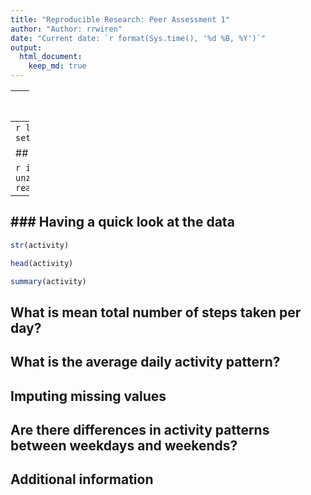```yaml
---
title: "Reproducible Research: Peer Assessment 1"
author: "Author: rrwiren"
date: "Current date: `r format(Sys.time(), '%d %B, %Y')`"
output: 
  html_document:
    keep_md: true
---
```


---
## Loading libraries and some housekeeping
---
```r
        library(ggplot2)
        setwd("~/GitHub/RepData_PeerAssessment1")
```

## Loading and preprocessing the data

```r
if(!file.exists('activity.csv')){
    unzip('activity.zip')
}
activity <- read.csv('activity.csv')
```

---
### Having a quick look at the data
---
```r
str(activity)
```
```r
head(activity)
```
```r
summary(activity)
```


## What is mean total number of steps taken per day?



## What is the average daily activity pattern?



## Imputing missing values



## Are there differences in activity patterns between weekdays and weekends?




## Additional information
